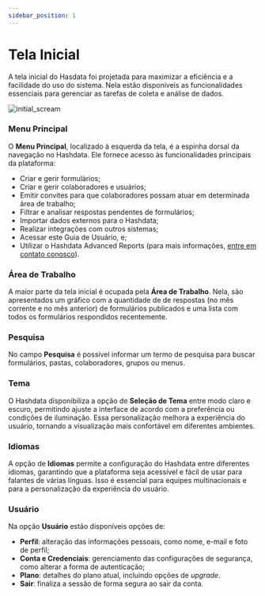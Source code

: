 ```yaml
---
sidebar_position: 1
---
```


# Tela Inicial 

A tela inicial do Hasdata foi projetada para maximizar a eficiência e a facilidade do uso do sistema. Nela estão disponíveis 
as funcionalidades essenciais para gerenciar as tarefas de coleta e análise de dados.

![initial_scream](./images/initial_scream.svg)

### Menu Principal
O **Menu Principal**, localizado à esquerda da tela, é a espinha dorsal da navegação no Hashdata. Ele fornece acesso
às funcionalidades principais da plataforma:

- Criar e gerir formulários;
- Criar e gerir colaboradores e usuários;
- Emitir convites para que colaboradores possam atuar em determinada área de trabalho;
- Filtrar e analisar respostas pendentes de formulários;
- Importar dados externos para o Hashdata;
- Realizar integrações com outros sistemas;
- Acessar este Guia de Usuário, e;
- Utilizar o Hashdata Advanced Reports (para mais informações,  [entre em contato conosco](../intro.mdx#user-support)).

### Área de Trabalho
A maior parte da tela inicial é ocupada pela **Área de Trabalho**. Nela, são apresentados um gráfico com a quantidade de
de respostas (no mês corrente e no mês anterior) de formulários publicados e uma lista com todos os formulários respondidos
recentemente.

### Pesquisa
No campo **Pesquisa** é possível informar um termo de pesquisa para buscar formulários, pastas, colaboradores, grupos ou menus.

### Tema
O Hashdata disponibiliza a opção de **Seleção de Tema** entre modo claro e escuro, permitindo ajuste a interface de acordo
com a preferência ou condições de iluminação. Essa personalização melhora a experiência do usuário, tornando a visualização
mais confortável em diferentes ambientes.

### Idiomas
A opção de **Idiomas** permite a configuração do Hashdata entre diferentes idiomas, garantindo que a plataforma seja acessível
e fácil de usar para falantes de várias línguas. Isso é essencial para equipes multinacionais e para a personalização da
experiência do usuário.

### Usuário
Na opção **Usuário** estão disponíveis opções de:
- **Perfil**: alteração das informações pessoais, como nome, e-mail e foto de perfil;
- **Conta e Credenciais**: gerenciamento das configurações de segurança, como alterar a forma de autenticação;
- **Plano**:  detalhes do  plano atual, incluindo opções de *upgrade*.
- **Sair**: finaliza a  sessão de forma segura ao sair da conta.

